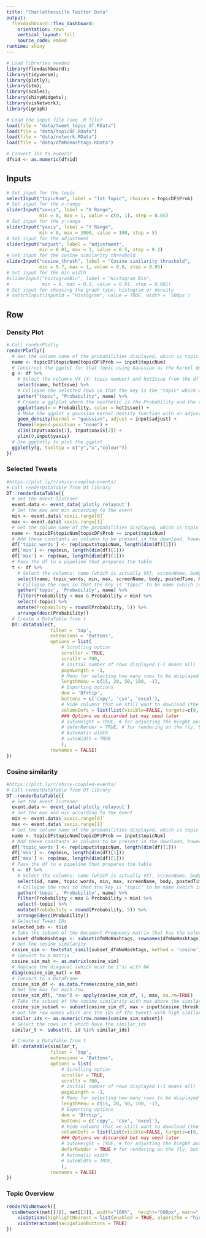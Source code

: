 ```yaml
---
title: "Charlottesville Twitter Data"
output: 
  flexdashboard::flex_dashboard:
    orientation: rows
    vertical_layout: fill
    source_code: embed
runtime: shiny
---
```


```r
# Load libraries needed
library(flexdashboard); 
library(tidyverse); 
library(plotly); 
library(stm); 
library(scales);
library(shinyWidgets);
library(visNetwork);
library(igraph)

# Load the input file (see .R file)
load(file = "data/tweet_topic_df.RData")
load(file = "data/topicDF.RData")
load(file = "data/network.RData")
load(file = "data/dfmNoHashtags.RData")

# Convert IDs to numeric
df$id <- as.numeric(df$id)
```

Inputs {.sidebar}
-------------------------------------

```r
# Set input for the topic
selectInput("topicNum", label = "1st Topic", choices = topicDF$Prob)
# Set input for the x-range
sliderInput("xaxis", label = "X Range",
            min = 0, max = 1, value = c(0, 1), step = 0.05)
# Set input for the y-range
sliderInput("yaxis", label = "Y Range",
            min = 0, max = 2000, value = 100, step = 5)
# Set input for the adjustment
sliderInput("adjust", label = "Adjustment",
            min = 0.01, max = 3, value = 0.5, step = 0.1)
# Set input for the cosine similarity threshold
sliderInput("cosine_thresh", label = "Cosine similarity threshold",
            min = 0.7, max = 1, value = 0.8, step = 0.05)
# Set input for the bin width
#sliderInput("histogramBin", label = "Histogram Bin",
#            min = 0, max = 0.1, value = 0.01, step = 0.001)
# Set input for choosing the graph type: histogram or density
# switchInput(inputId = "Histogram", value = TRUE, width = '500px')
```

Row {.tabset .tabset-fade}
-------------------------------------
    
### Density Plot

```r
# Call renderPlotly
renderPlotly({
  # Get the column name of the probabilities displayed, which is topic number VX, and X is an int
  name <- topicDF$topicNum[topicDF$Prob == input$topicNum]
  # Construct the ggplot for that topic using Gaussian as the kernel density
  g <- df %>%
    # Select the columns VX (X: topic number) and hotIssue from the df
    select(name, hotIssue) %>%
    # Collapse the selected rows so that the key is the "topic" which would be the name (which is the topic number VX), and the "Probability" is the value
    gather("topic", "Probability", name) %>%
    # Create a gglplot where the aesthetic is the Probability and the color is the hotIssue
    ggplot(aes(x = Probability, color = hotIssue)) +
    # Make the ggplot a gaussian kernel density function with an adjustment
    geom_density(kernel = "gaussian", adjust = input$adjust) +
    theme(legend.position = "none") +
    xlim(input$xaxis[1], input$xaxis[2]) +
    ylim(0,input$yaxis)
  # Use ggplotly to plot the ggplot
  ggplotly(g, tooltip = c("y","x","colour"))
})
```

### Selected Tweets

```r
#https://plot.ly/r/shiny-coupled-events/
# Call renderDataTable from DT library
DT::renderDataTable({
  # Set the event listener
  event.data <- event_data('plotly_relayout')
  # Set the max and min according to the event
  min <- event.data$`xaxis.range[0]`
  max <- event.data$`xaxis.range[1]`
  # Get the column name of the probabilities displayed, which is topic number VX, and X is an int
  name <- topicDF$topicNum[topicDF$Prob == input$topicNum]
  # Add these constants as columns to be present in the download, however, they will be invisible in the DT, using the columnDefs option
  df['topic_words'] <- rep(input$topicNum, length(dim(df)[1]))
  df['min'] <- rep(min, length(dim(df)[1]))
  df['max'] <- rep(max, length(dim(df)[1]))
  # Pass the df to a pipeline that prepares the table
  t <- df %>%
    # Select the columns: name (which is actually VX), screenName, body, postedTime, hostIssue, local
    select(name, topic_words, min, max, screenName, body, postedTime, hotIssue, local, generator, subdomain, domain, suffix) %>%
    # Collapse the rows so that the key is "topic" to be name (which is the topic number VX), and the "Probability" is the value
    gather('topic', 'Probability', name) %>%
    filter(Probability < max & Probability > min) %>%
    select(-topic) %>%
    mutate(Probability = round(Probability, 5)) %>%
    arrange(desc(Probability))
  # Create a DataTable from t
  DT::datatable(t,
                filter = 'top',
                extensions = 'Buttons',
                options = list(
                    # Scrolling option
                    scroller = TRUE,
                    scrollY = 700,
                    # Initial number of rows displayed (-1 means all)
                    pageLength = -1,
                    # Menu for selecting how many rows to be displayed
                    lengthMenu = c(15, 20, 50, 100, -1),
                    # Exporting options
                    dom = 'Bfrtip',
                    buttons = c('copy', 'csv', 'excel'),
                    # Hide columns that we still want to download (the columns can be mentioned by numbers not names)
                    columnDefs = list(list(visible=FALSE, targets=c(0, 1, 2)))
                    ### Options we discarded but may need later
                    # autoHeight = TRUE, # for adjusting the hieght automatically, but it didn't work
                    # deferRender = TRUE, # for rendering on the fly, but seems not to have much effect
                    # Automatic width
                    # autoWidth = TRUE
                    ),
                rownames = FALSE)
})
```

### Cosine similarity

```r
#https://plot.ly/r/shiny-coupled-events/
# Call renderDataTable from DT library
DT::renderDataTable({
  # Set the event listener
  event.data <- event_data('plotly_relayout')
  # Set the max and min according to the event
  min <- event.data$`xaxis.range[0]`
  max <- event.data$`xaxis.range[1]`
  # Get the column name of the probabilities displayed, which is topic number VX, and X is an int
  name <- topicDF$topicNum[topicDF$Prob == input$topicNum]
  # Add these constants as columns to be present in the download, however, they will be invisible in the DT, using the columnDefs option
  df['topic_words'] <- rep(input$topicNum, length(dim(df)[1]))
  df['min'] <- rep(min, length(dim(df)[1]))
  df['max'] <- rep(max, length(dim(df)[1]))
  # Pass the df to a pipeline that prepares the table
  t <- df %>%
    # Select the columns: name (which is actually VX), screenName, body, postedTime, hostIssue, local
    select(id, name, topic_words, min, max, screenName, body, postedTime, hotIssue, local, generator, subdomain, domain, suffix) %>%
    # Collapse the rows so that the key is "topic" to be name (which is the topic number VX), and the "Probability" is the value
    gather('topic', 'Probability', name) %>%
    filter(Probability < max & Probability > min) %>%
    select(-topic) %>%
    mutate(Probability = round(Probability, 5)) %>%
    arrange(desc(Probability))
  # Selected Tweet IDs
  selected_ids <- t$id
  # Take the subset of the Document-Frequency matrix that has the selected IDs
  subset_dfmNoHashtags <- subset(dfmNoHashtags, rownames(dfmNoHashtags) %in% selected_ids)
  # Get the cosine similarity
  cosine_sim <- textstat_simil(subset_dfmNoHashtags, method = 'cosine')
  # Convert to a matrix
  cosine_sim_mat <- as.matrix(cosine_sim)
  # Replace the diagonal (which must be 1's) with NA
  diag(cosine_sim_mat) = NA
  # Convert to a DataFrame
  cosine_sim_df <- as.data.frame(cosine_sim_mat)
  # Get the max for each row
  cosine_sim_df[, "max"] <- apply(cosine_sim_df, 1, max, na.rm=TRUE)
  # Take the subset of the cosine similarity with max above the similarity threshold (0.7)
  cosine_sim_subset <- subset(cosine_sim_df, max > input$cosine_thresh)
  # Get the row names which are the IDs of the tweets with high similarity
  similar_ids <- as.numeric(row.names(cosine_sim_subset))
  # Select the rows in t which have the similar_ids
  similar_t <- subset(t, id %in% similar_ids)

  # Create a DataTable from t
  DT::datatable(similar_t,
                filter = 'top',
                extensions = 'Buttons',
                options = list(
                    # Scrolling option
                    scroller = TRUE,
                    scrollY = 700,
                    # Initial number of rows displayed (-1 means all)
                    pageLength = -1,
                    # Menu for selecting how many rows to be displayed
                    lengthMenu = c(15, 20, 50, 100, -1),
                    # Exporting options
                    dom = 'Bfrtip',
                    buttons = c('copy', 'csv', 'excel'),
                    # Hide columns that we still want to download (the columns can be mentioned by numbers not names)
                    columnDefs = list(list(visible=FALSE, targets=c(0, 1, 2, 3))),
                    ### Options we discarded but may need later
                    # autoHeight = TRUE, # for adjusting the hieght automatically, but it didn't work
                    deferRender = TRUE # for rendering on the fly, but seems not to have much effect
                    # Automatic width
                    # autoWidth = TRUE,
                    ),
                rownames = FALSE)
})
```

### Topic Overview

```r
renderVisNetwork({
  visNetwork(net[[1]], net[[2]], width="100%",  height="600px", main=" ") %>%   
    visOptions(highlightNearest = list(enabled = TRUE, algorithm = "hierarchical")) %>%
    visInteraction(navigationButtons = TRUE) 
})
```
